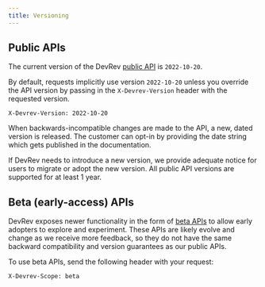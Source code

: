 ```yaml
---
title: Versioning
---
```

## Public APIs

The current version of the DevRev [public API](/public) is `2022-10-20`.

By default, requests implicitly use version `2022-10-20` unless you override the API version by passing
in the `X-Devrev-Version` header with the requested version.

```
X-Devrev-Version: 2022-10-20
```

When backwards-incompatible changes are made to the API, a new, dated version is released. The customer can opt-in by providing the date string which gets published in the documentation.

If DevRev needs to introduce a new version, we provide adequate notice for users to migrate or adopt the new version. All public API versions are supported for at least 1 year.

## Beta (early-access) APIs

DevRev exposes newer functionality in the form of [beta APIs](/beta) to allow early adopters to explore and
experiment. These APIs are likely evolve and change as we receive more feedback, so they do not
have the same backward compatibility and version guarantees as our public APIs.

To use beta APIs, send the following header with your request:

```
X-Devrev-Scope: beta
```